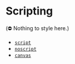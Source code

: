 
<Meta title="Development/Inventory of Things/Elements/Scripting" />

# Scripting

(⛔️ Nothing to style here.)

- [`script`](https://developer.mozilla.org/en-US/docs/Web/HTML/Element/script)
- [`noscript`](https://developer.mozilla.org/en-US/docs/Web/HTML/Element/noscript)
- [`canvas`](https://developer.mozilla.org/en-US/docs/Web/HTML/Element/canvas)
